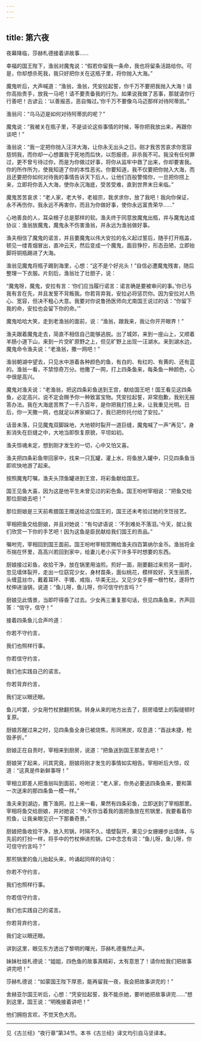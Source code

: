 ```yaml
---
---
---
```

title: 第六夜
---






夜幕降临，莎赫札德接着讲故事……





幸福的国王陛下，渔翁对魔鬼说：“假若你留我一条命，我也将留条活路给你。可是，你却想杀死我，我只好把你关在这瓶子里，将你抛入大海。”

魔鬼听后，大声喊道：“渔翁，渔翁，凭安拉起誓，你千万不要把我抛入大海！请你高抬贵手，放我一马吧！请不要责备我的行为。如果说我做了恶事，那就请你行行善吧！古谚云：‘以善报恶，恶自悔过。’你千万不要像乌马迈那样对待阿蒂凯。”

渔翁问：“乌马迈是如何对待阿蒂凯的呢？”

魔鬼说：“我被关在瓶子里，不是谈论这些事情的时候，等你把我放出来，再跟你谈吧！”

渔翁说：“我一定把你抛入汪洋大海，让你永无出头之日。刚才我苦苦哀求你宽容慈悯我，而你却一心想置我于死地而后快，以怨报德，非杀我不可。我没有任何罪过，更不曾亏待过你，而是为你做过好事，将你从监牢中救了出来，你却要害我。你的所作所为，使我知道了你的本性恶劣。你要知道，我不仅要把你抛入大海，而且还要把你如何对待我的事情告诉天下后人，让他们百般警惕你，一旦把你捞上来，立即将你丢入大海，使你永沉海底，受苦受难，直到世界末日来临。”

魔鬼苦苦哀求：“老人家，老大爷，老祖宗，我求求你，放了我吧！我向你保证，永不再伤你，我永远不再害你，而且为你做好事，使你永远富贵荣华……”

心地善良的人，耳朵根子总是那样的软。渔夫终于同意放魔鬼出瓶，并与魔鬼达成协议：渔翁放魔鬼，魔鬼永不伤害渔翁，并永远为渔翁做好事。

渔夫相信了魔鬼的诺言，并且要魔鬼以伟大安拉的名义起过誓后，随手打开瓶盖，顿见一缕青烟冒出，直冲云天，然后变成一个魔鬼，面目狰狞，形态丑陋，立即抬脚将铜瓶踢进了大海。

渔翁见魔鬼将瓶子踢到海里，心想：“这不是个好兆头！”自信必遭魔鬼残害，随后整理一下衣服。片刻后，渔翁壮了壮胆子，说：

“魔鬼呀，魔鬼，安拉有言：‘你们应当履行诺言：诺言确是要被审问的事。’你已与我有言在先，并且发誓不背叛我。你若背弃我，安拉必将惩罚你。因为安拉对人热心、宽容，但决不粗心大意。我要对你说鲁扬医师向尤南国王说过的话：“你留下我的命，安拉也会留下你的命。’”

魔鬼哈哈大笑，走到老渔翁的面前，说：“渔翁，跟我来，我让你开开眼界！”

渔夫跟着魔鬼走去，简直不相信自己能够逃脱。出了城郊，来到一座山上，又顺着羊肠小道下山，来到一片空旷原野之上，但见旷野上出现一汪湖水。来到湖水边，魔鬼命令渔夫说：“老渔翁，撒一网吧！”

渔翁朝湖中望去，只见水中游着各种颜色的鱼，有白的、有红的、有黄的、还有蓝的。渔翁一看，不禁惊奇万分。他撒了一网，打上四条鱼来，每条鱼一种颜色，心中很是高兴。

魔鬼对渔夫说：“老渔翁，把这四条彩鱼送到王宫，献给国王吧！国王看见这四条鱼，必定高兴，说不定会赐予你一种致富宝物。凭安拉起誓，非常抱歉，我别无报答办法。我在大海底苦熬了一千八百年，是你把我打捞上来，让我重见光明。日后，你一天撒一网，也就足以养家蝴口了，我已把你托付给了安拉。”

话音未落，只见魔鬼双脚跺地，大地顿时裂开一道巨缝，魔鬼喊了一声“再见”，身影消失在巨缝之中，大地当即恢复原貌，平坦如初。

渔夫惊魂未定，想到刚才发生的一切，心中又怕又喜。

渔夫把四条彩鱼带回家中，找来一只瓦罐，灌上水，将鱼放入罐中，只见四条鱼当即欢快地游了起来。

按照魔鬼叮嘱，渔夫头顶鱼罐进到王宫，将彩鱼献给国王。

国王见鱼大喜，因为这是他平生未曾见过的彩色鱼。国王吩咐宰相说：“把鱼交给那位厨娘去吧！”

那位厨娘是三天前希腊国王赠送给这位国王的，国王还未考验过她的烹饪技艺。

宰相把鱼交给厨娘，并且对她说：“有句谚语说：‘不到难处不落泪。’今天，就让我们欣赏一下你的手艺吧！因为这鱼是臣民献给我们国王的贡品。”

嘱咐完，宰相回到国王面前。国王吩咐宰相赏赐给渔夫四百第纳尔金币。渔翁将金币揣在怀里，高高兴若回到家中，给妻儿老小买下许多平时想要的东西。

厨娘接过彩鱼，收拾干净，放在锅里用油煎。煎好一面，刚要翻过来煎另一面时，忽见墙体裂开，走出一位窈窕少女，身材苗条，面似桃花，模样姣好，天生丽质，头缠蓝丝巾，戴着耳环、手镯、戒指，华美无比。又见少女手握一根竹杖，遂将竹杖伸进油锅，说道：“鱼儿呀，鱼儿呀，你可信守约言吗？”

厨娘见此情景，当即吓得昏了过去。少女再三重复那句话，但见四条鱼来，齐声回答：“信守，信守！”

接着四条鱼儿合声吟道：


你若不守约言，

我们也照样行事。

你若信守约言，

我们也实践自己的诺言。

你若背弃约言，

我们定以眼还眼。



鱼儿吟罢，少女用竹杖掀翻煎锅，转身从来的地方出去了，厨房墙壁上的裂缝顿时复原。

厨娘苏醒过来之时，见四条鱼全身已被烧焦，形同黑炭，叹息道：“首战未捷，枪毁矛折。”

厨娘正在自责时，宰相来到厨房，说道：“把鱼送到国王那里去吧！”

厨娘哭了起来，问其究竟，厨娘将刚才发生的事情如实相告。宰相听后大惊，叹道：“这真是件新鲜事呀！”

宰相立即差人把渔翁叫到面前，吩咐说：“老人家，你务必要送四条鱼来，要和第一次送来的那四条鱼一模一样。”

渔夫来到湖边，撒下渔网，拉上来一看，果然有四条彩鱼，立即送到了宰相那里。宰相将鱼交给厨娘，并对她说：“今天你当着我的面把鱼放在煎锅里，我要看着你煎鱼，让我亲眼见识一下那番奇景。”

厨娘把鱼收拾干净，放入煎锅，时隔不久，墙壁裂开，果见少女姗姗步出墙体，与先前的打扮一样，将手中的竹杖伸进煎锅，口中念念有词：“鱼儿呀，鱼儿呀，你可信守约言吗？”

那煎锅里的鱼儿抬起头来，吟诵起同样的诗句：


你若不守约言，

我们也照样行事。

你若信守约言，

我们也实践自己的诺言。

你若背弃约言，

我们定以眼还眼。



讲到这里，眼见东方透出了黎明的曙光，莎赫札德戛然止声。

妹妹杜娅札德说：“姐姐，四色鱼的故事真精彩，太有意思了！请你给我们把故事讲完吧！”

莎赫札德说：“如蒙国王陛下厚恩，能再留我一夜，我会把故事讲完的！”

舍赫亚尔国王听后，心想：“凭安拉起誓，我不能杀她，要听她把故事讲完……”想到这里，国王说：“明晚接着讲吧！”

他们拥抱言欢，不觉天色大亮。



***





见《古兰经》“夜行章”第34节。本书《古兰经》译文均引自马坚译本。​​​